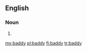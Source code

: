 ==English==
===Noun===
{{en-noun|baddies}}

# {{alternative spelling of|baddie}}

[[my:baddy]]
[[pl:baddy]]
[[fi:baddy]]
[[tr:baddy]]